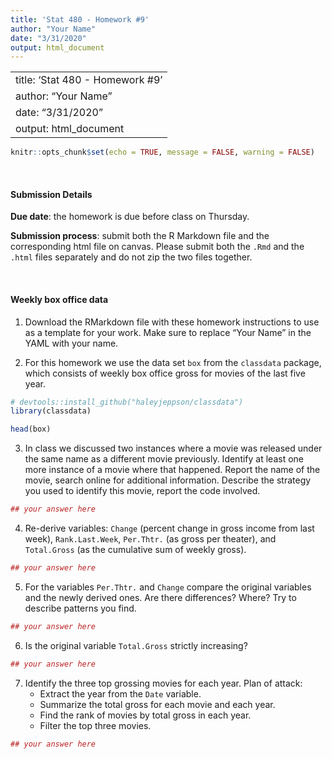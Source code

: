```yaml
---
title: 'Stat 480 - Homework #9'
author: "Your Name"
date: "3/31/2020"
output: html_document
---
```

---
title: 'Stat 480 - Homework #9'
author: "Your Name"
date: "3/31/2020"
output: html_document
---

```r
knitr::opts_chunk$set(echo = TRUE, message = FALSE, warning = FALSE)
```



<br/>

#### Submission Details

**Due date**: the homework is due before class on Thursday. 

**Submission process**: submit both the R Markdown file and the corresponding html file on canvas. Please submit both the `.Rmd` and the `.html` files separately and do not zip the two files together.

<br/>

#### Weekly box office data

1. Download the RMarkdown file with these homework instructions to use as a template for your work. Make sure to replace "Your Name" in the YAML with your name.

2. For this homework we use the data set `box` from the `classdata` package, which consists of weekly box office gross for movies of the last five year.

```r
# devtools::install_github("haleyjeppson/classdata")
library(classdata)

head(box)
```

3. In class we discussed two instances where a movie was released under the same name as a different movie previously. Identify at least one more instance of a movie where that happened. Report the name of the movie, search online for additional information. Describe the strategy you used to identify this movie, report the code involved.  

```r
## your answer here
```


4. Re-derive variables: `Change` (percent change in gross income from last week), `Rank.Last.Week`, `Per.Thtr.` (as gross per theater), and `Total.Gross` (as the cumulative sum of weekly gross).

```r
## your answer here
```


5. For the variables `Per.Thtr.` and `Change` compare the original variables and the newly derived ones. Are there differences? Where? Try to describe patterns you find.

```r
## your answer here
```


6. Is the original variable `Total.Gross` strictly increasing? 

```r
## your answer here
```


7. Identify the three top grossing movies for each year. 
Plan of attack: 
    - Extract the year from the `Date` variable.
    - Summarize the total gross for each movie and each year.
    - Find the rank of movies by total gross in each year.
    - Filter the top three movies.


```r
## your answer here
```

